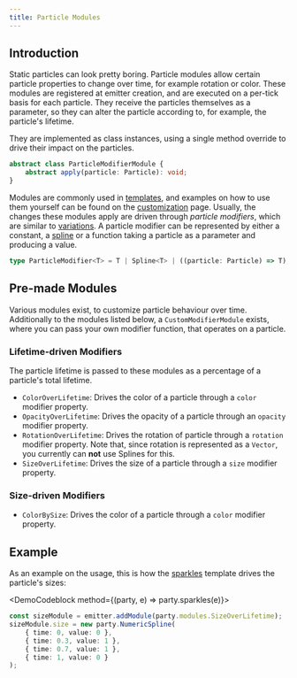 ```yaml
---
title: Particle Modules
---
```



## Introduction

Static particles can look pretty boring. Particle modules allow certain particle properties to change over time, for example rotation or color. These modules are registered at emitter creation, and are executed on a per-tick basis for each particle. They receive the particles themselves as a parameter, so they can alter the particle according to, for example, the particle's lifetime.

They are implemented as class instances, using a single method override to drive their impact on the particles.

```ts
abstract class ParticleModifierModule {
    abstract apply(particle: Particle): void;
}
```

Modules are commonly used in [templates](/docs/ref/templates), and examples on how to use them yourself can be found on the [customization](/docs/guides/custom-effects) page. Usually, the changes these modules apply are driven through _particle modifiers_, which are similar to [variations](/docs/ref/variations). A particle modifier can be represented by either a constant, a [spline](/docs/ref/utilities#splines) or a function taking a particle as a parameter and producing a value.

```ts
type ParticleModifier<T> = T | Spline<T> | ((particle: Particle) => T);
```

## Pre-made Modules

Various modules exist, to customize particle behaviour over time. Additionally to the modules listed below, a `CustomModifierModule` exists, where you can pass your own modifier function, that operates on a particle.

### Lifetime-driven Modifiers

The particle lifetime is passed to these modules as a percentage of a particle's total lifetime.

-   `ColorOverLifetime`: Drives the color of a particle through a `color` modifier property.
-   `OpacityOverLifetime`: Drives the opacity of a particle through an `opacity` modifier property.
-   `RotationOverLifetime`: Drives the rotation of particle through a `rotation` modifier property. Note that, since rotation is represented as a `Vector`, you currently can **not** use Splines for this.
-   `SizeOverLifetime`: Drives the size of a particle through a `size` modifier property.

### Size-driven Modifiers

-   `ColorBySize`: Drives the color of a particle through a `color` modifier property.

## Example

As an example on the usage, this is how the [sparkles](/docs/ref/templates#sparkles) template drives the particle's sizes:

<DemoCodeblock method={(party, e) => party.sparkles(e)}>

```ts
const sizeModule = emitter.addModule(party.modules.SizeOverLifetime);
sizeModule.size = new party.NumericSpline(
    { time: 0, value: 0 },
    { time: 0.3, value: 1 },
    { time: 0.7, value: 1 },
    { time: 1, value: 0 }
);
```

</DemoCodeblock>

